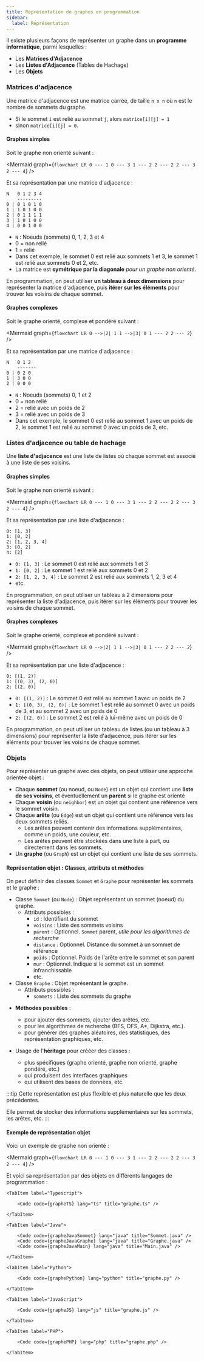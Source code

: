 ```yaml
---
title: Représentation de graphes en programmation
sidebar:
  label: Représentation
---
```



<Slide title="Représentations des graphes">

Il existe plusieurs façons de représenter un graphe dans un **programme informatique**, parmi lesquelles :

* Les **Matrices d'Adjacence**
* Les **Listes d'Adjacence** (Tables de Hachage)
* Les **Objets**

</Slide>
<Slide>

### Matrices d'adjacence

Une matrice d'adjacence est une matrice carrée, de taille `n x n` où `n` est le nombre de sommets du graphe.
* Si le sommet `i` est relié au sommet `j`, alors `matrice[i][j] = 1`
* sinon `matrice[i][j] = 0`.

</Slide>
<Slide title="Matrices d'adjacence">

#### Graphes simples

Soit le graphe non orienté suivant :

<Mermaid
graph={`
flowchart LR
    0 --- 1
    0 --- 3
    1 --- 2
    2 --- 2
    2 --- 3
    2 --- 4
`}
/>

Et sa représentation par une matrice d'adjacence :

```
N   0 1 2 3 4
    ---------
0 | 0 1 0 1 0
1 | 1 0 1 0 0
2 | 0 1 1 1 1
3 | 1 0 1 0 0
4 | 0 0 1 0 0
```

* `N` : Noeuds (sommets) 0, 1, 2, 3 et 4
* 0 = non relié
* 1 = relié
* Dans cet exemple, le sommet 0 est relié aux sommets 1 et 3, le sommet 1 est relié aux sommets 0 et 2, etc.
* La matrice est **symétrique par la diagonale** _pour un graphe non orienté_.

En programmation, on peut utiliser **un tableau à deux dimensions** pour représenter la matrice d'adjacence, puis **itérer sur les éléments** pour trouver les voisins de chaque sommet.

</Slide>
<Slide title="Matrices d'adjacence">

#### Graphes complexes

Soit le graphe orienté, complexe et pondéré suivant :


<Mermaid
graph={`
flowchart LR
    0 -->|2| 1
    1 -->|3| 0
    1 --- 2
    2 --- 2
`}
/>

Et sa représentation par une matrice d'adjacence :

```
N   0 1 2
    -------
0 | 0 2 0
1 | 3 0 0
2 | 0 0 0
```

* `N` : Noeuds (sommets) 0, 1 et 2
* 0 = non relié
* 2 = relié avec un poids de 2
* 3 = relié avec un poids de 3
* Dans cet exemple, le sommet 0 est relié au sommet 1 avec un poids de 2, le sommet 1 est relié au sommet 0 avec un poids de 3, etc.

</Slide>
<Slide>

### Listes d'adjacence ou table de hachage

Une **liste d'adjacence** est une liste de listes où chaque sommet est associé à une liste de ses voisins.

#### Graphes simples

Soit le graphe non orienté suivant :

<Mermaid
graph={`
flowchart LR
    0 --- 1
    0 --- 3
    1 --- 2
    2 --- 2
    2 --- 3
    2 --- 4
`}
/>

Et sa représentation par une liste d'adjacence :

```
0: [1, 3]
1: [0, 2]
2: [1, 2, 3, 4]
3: [0, 2]
4: [2]
```

* `0: [1, 3]` : Le sommet 0 est relié aux sommets 1 et 3
* `1: [0, 2]` : Le sommet 1 est relié aux sommets 0 et 2
* `2: [1, 2, 3, 4]` : Le sommet 2 est relié aux sommets 1, 2, 3 et 4
* etc.

En programmation, on peut utiliser un tableau à 2 dimensions pour représenter la liste d'adjacence, puis itérer sur les éléments pour trouver les voisins de chaque sommet.

</Slide>
<Slide title="Listes d'adjacence ou table de hachage">

#### Graphes complexes

Soit le graphe orienté, complexe et pondéré suivant :

<Mermaid
graph={`
flowchart LR
    0 -->|2| 1
    1 -->|3| 0
    1 --- 2
    2 --- 2
`}
/>

Et sa représentation par une liste d'adjacence :

```
0: [(1, 2)]
1: [(0, 3), (2, 0)]
2: [(2, 0)]
```

* `0: [(1, 2)]` : Le sommet 0 est relié au sommet 1 avec un poids de 2
* `1: [(0, 3), (2, 0)]` : Le sommet 1 est relié au sommet 0 avec un poids de 3, et au sommet 2 avec un poids de 0
* `2: [(2, 0)]` : Le sommet 2 est relié à lui-même avec un poids de 0

En programmation, on peut utiliser un tableau de listes (ou un tableau à 3 dimensions) pour représenter la liste d'adjacence, puis itérer sur les éléments pour trouver les voisins de chaque sommet.

</Slide>
<Slide>

### Objets

Pour représenter un graphe avec des objets, on peut utiliser une approche orientée objet :

* Chaque **sommet** (ou noeud, ou `Node`) est un objet qui contient une **liste de ses voisins**, et éventuellement un **parent** si le graphe est orienté
* Chaque **voisin** (ou `neighbor`) est un objet qui contient une référence vers le sommet voisin.
* Chaque **arête** (ou `Edge`) est un objet qui contient une référence vers les deux sommets reliés.
    * Les arêtes peuvent contenir des informations supplémentaires, comme un poids, une couleur, etc.
    * Les arêtes peuvent être stockées dans une liste à part, ou directement dans les sommets.
* Un **graphe** (ou `Graph`) est un objet qui contient une liste de ses sommets.

</Slide>
<Slide>

#### Représentation objet : Classes, attributs et méthodes

On peut définir des classes `Sommet` et `Graphe` pour représenter les sommets et le graphe :
* Classe `Sommet` (ou `Node`) : Objet représentant un sommet (noeud) du graphe. 
    * Attributs possibles :
        * `id` : Identifiant du sommet
        * `voisins` : Liste des sommets voisins
        * `parent` : Optionnel. `Sommet` parent, _utile pour les algorithmes de recherche_
        * `distance` : Optionnel. Distance du sommet à un sommet de référence
        * `poids` : Optionnel. Poids de l'arête entre le sommet et son parent
        * `mur` : Optionnel. Indique si le sommet est un sommet infranchissable
        * etc.
* Classe `Graphe` : Objet représentant le graphe.
    * Attributs possibles :
        * `sommets` : Liste des sommets du graphe

</Slide>
<Slide>

* **Méthodes possibles** :
    * pour ajouter des sommets, ajouter des arêtes, etc.
    * pour les algorithmes de recherche (BFS, DFS, A\*, Dijkstra, etc.).
    * pour générer des graphes aléatoires, des statistiques, des représentation graphiques, etc.

* Usage de l'**héritage** pour crééer des classes :
    * plus spécifiques (graphe orienté, graphe non orienté, graphe pondéré, etc.)
    * qui produisent des interfaces graphiques
    * qui utilisent des bases de données, etc.

:::tip
Cette représentation est plus flexible et plus naturelle que les deux précédentes.

Elle permet de stocker des informations supplémentaires sur les sommets, les arêtes, etc.
:::

</Slide>
<Slide>

#### Exemple de représentation objet

Voici un exemple de graphe non orienté :

<Mermaid
graph={`
flowchart LR
    0 --- 1
    0 --- 3
    1 --- 2
    2 --- 2
    2 --- 3
    2 --- 4
`}
/>

Et voici sa représentation par des objets en différents langages de programmation :


<Tabs>

    <TabItem label="Typescript">

        <Code code={grapheTS} lang="ts" title="graphe.ts" />

    </TabItem>

    <TabItem label="Java">

        <Code code={grapheJavaSommet} lang="java" title="Sommet.java" />
        <Code code={grapheJavaGraphe} lang="java" title="Graphe.java" />
        <Code code={grapheJavaMain} lang="java" title="Main.java" />

    </TabItem>

    <TabItem label="Python">

        <Code code={graphePython} lang="python" title="graphe.py" />

    </TabItem>

    <TabItem label="JavaScript">
    
        <Code code={grapheJS} lang="js" title="graphe.js" />

    </TabItem>

    <TabItem label="PHP">
    
        <Code code={graphePHP} lang="php" title="graphe.php" />

    </TabItem>

</Tabs>

</Slide>